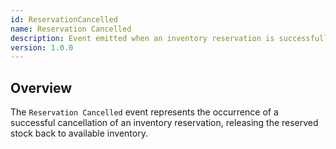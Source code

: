```yaml
---
id: ReservationCancelled
name: Reservation Cancelled
description: Event emitted when an inventory reservation is successfully cancelled.
version: 1.0.0
---
```


## Overview

The `Reservation Cancelled` event represents the occurrence of a successful cancellation of an inventory reservation, releasing the reserved stock back to available inventory.

<NodeGraph />

